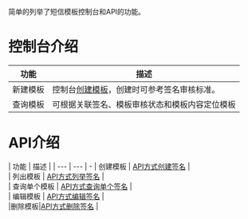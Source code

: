简单的列举了短信模板控制台和API的功能。
# **控制台介绍**
| 功能 | 描述 | 
| --- | --- | 
| 新建模板 | 控制台[创建模板](https://portal.qiniu.com/sms/template)，创建时可参考签名审核标准。 |
| 查询模板 | 可根据关联签名、模板审核状态和模板内容定位模板| 

# **API介绍**

| 功能 | 描述 |
| --- | --- | -
| 创建模板 | [API方式创建签名](https://developer.qiniu.io/sms/api/5844/sms-api-create-template) |  
| 列出模板 | [API方式列举签名](https://developer.qiniu.io/sms/api/5889/sms-api-query-template) |  
| 查询单个模板 | [API方式查询单个签名](https://developer.qiniu.io/sms/api/5970/query-a-single-template) |  
| 编辑模板 | [API方式编辑签名](https://developer.qiniu.io/sms/api/5890/sms-api-edit-template) |  
|删除模板|[API方式删除签名](https://developer.qiniu.io/sms/api/5891/sms-api-delete-template) | 